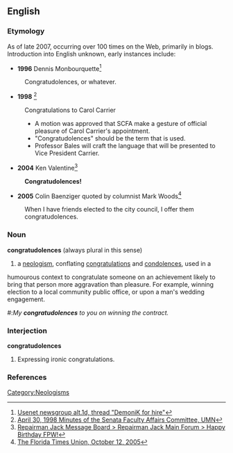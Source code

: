 ==English==

===Etymology===
As of late 2007, occurring over 100 times on the Web, primarily in blogs.  Introduction into English unknown, early instances include:

*'''1996''' Dennis Monbourquette<ref>[http://groups.google.com/group/alt.1d/browse_frm/thread/faf63b3713fc64ce/381e3181c8484213?lnk=st&q=congratudolences#381e3181c8484213 Usenet newsgroup alt.1d, thread "DemoniK for hire"]</ref>
:Congratudolences, or whatever.

*'''1998''' <ref>[http://www1.umn.edu/usenate/scfa/980430scfa.html April 30, 1998 Minutes of the Senata Faculty Affairs Committee, UMN]</ref>
:Congratulations to Carol Carrier
:* A motion was approved that SCFA make a gesture of official pleasure of Carol Carrier's appointment.
:* "Congratudolences" should be the term that is used.
:* Professor Bales will craft the language that will be presented to Vice President Carrier. 

*'''2004''' Ken Valentine<ref>[http://www.repairmanjack.com/forum/archive/index.php/t-233.html Repairman Jack Message Board > Repairman Jack Main Forum > Happy Birthday FPW!]</ref>
:'''Congratudolences!'''

*'''2005''' Colin Baenziger quoted by columnist Mark Woods<ref>[http://www.jacksonville.com/tu-online/stories/101205/woo_20007250.shtml The Florida Times Union, October 12, 2005]</ref>
:When I have friends elected to the city council, I offer them congratudolences.

===Noun===
'''congratudolences''' (always plural in this sense)

# a [[neologism]], conflating [[congratulations]] and [[condolences]], used in a 
humourous context to congratulate someone on an achievement likely to bring that
person more aggravation than pleasure.  For example, winning election to a local
community public office, or upon a man's wedding engagement.

#:''My '''congratudolences''' to you on winning the contract.''

===Interjection===
'''congratudolences'''

# Expressing ironic congratulations.

===References===

[[Category:Neologisms]]